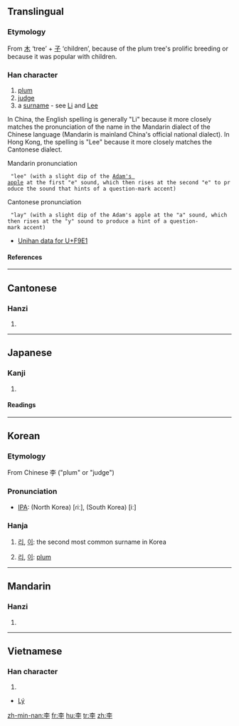 {{see|李}}

==Translingual==
===Etymology===
From [[木]] ‘tree’ + [[子]] ‘children’, because of the plum tree's prolific breeding or because it was popular with children.
===Han character===
{{Han char|rn=75|rad=木|as=03|sn=7|four=4040<sub>7</sub>|canj=木弓木 (DND)}}
# [[plum]]
# [[judge]]
# a [[surname]] - see [[Li]] and [[Lee]]
In China, the English spelling is generally "Li" because it more closely matches the pronunciation of the name in the Mandarin dialect of the Chinese language (Mandarin is mainland China's official national dialect).  In Hong Kong, the spelling is "Lee" because it more closely matches the Cantonese dialect.

Mandarin pronunciation 
  "lee" (with a slight dip of the [[Adam's apple]] at the first "e" sound, which then rises at the second "e" to produce the sound that hints of a question-mark accent) 

Cantonese pronunciation
  "lay" (with a slight dip of the Adam's apple at the "a" sound, which then rises at the "y" sound to produce a hint of a question-mark accent)


* [http://www.unicode.org/cgi-bin/GetUnihanData.pl?codepoint=F9E1 Unihan data for U+F9E1]
====References====
{{Han ref|kx=0511.110|dkj=14459|dj=0895.090|hdz=21162.080|uh=674E|ud=26446|bh=A7F5|bd=42997}}

----

==Cantonese==
===Hanzi===
{{yue-hanzi|jyut=|y=lei5}}
# {{defn|Cantonese}}

----
==Japanese==
===Kanji===
{{ja-kanji|grade=|rs=木03}}
# {{defn|Japanese}} 
====Readings====
{{ja-readings|on=[[り]] (ri)|kun=[[すもも]] (sumomo)}}

----
==Korean==
===Etymology===
From Chinese 李 ("plum" or "judge")

===Pronunciation===
* [[IPA]]: (North Korea) [ɾiː], (South Korea) [iː]

===Hanja===
{{ko-hanja|hangeul=(NK) [[리]], (SK) [[이]]|eumhun=[[자두]](Jadu)|rv=[[Lee]], (NK) [[ri]], [[Rhee]], (SK) [[i]], [[I]]|mr=(NK) ri, (SK) i, Yi|y=(NK) li, (SK) i}}
# {{context|North Korea}} [[리]], {{context|South Korea}} [[이]]: the second most common surname in Korea
# {{context|North Korea}} [[리]], {{context|South Korea}} [[이]]: [[plum]]

----

==Mandarin==
===Hanzi===
{{cmn-hanzi|pin=[[lǐ]] (li3)|wg=li<sup>3</sup>}}
# {{defn|Mandarin}}

----
==Vietnamese==
===Han character===
{{vi-hantu}}
# {{defn|Vietnamese}}
* [[Lý]]

[[zh-min-nan:李]]
[[fr:李]]
[[hu:李]]
[[tr:李]]
[[zh:李]]